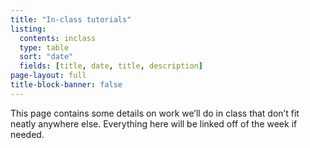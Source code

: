 ```yaml
---
title: "In-class tutorials"
listing:
  contents: inclass
  type: table
  sort: "date"
  fields: [title, date, title, description]
page-layout: full
title-block-banner: false
---
```


This page contains some details on work we'll do in class that don't fit neatly anywhere else. Everything here will be linked off of the week if needed. 

